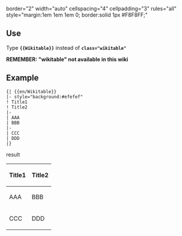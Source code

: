 border="2" width="auto" cellspacing="4" cellpadding="3" rules="all" style="margin:1em 1em 1em 0; border:solid 1px #F8F8FF;"<noinclude>
==Use==
Type '''<code><nowiki>{{</nowiki>Wikitable<nowiki>}}</nowiki></code>''' instead of '''<code>class="wikitable"</code>'''

'''REMEMBER: "wikitable" not available in this wiki'''

==Example==
<pre>
{| {{en/Wikitable}}
|- style="background:#efefef"
! Title1
! Title2
|-
| AAA
| BBB
|-
| CCC
| DDD
|}
</pre>
result
{| {{en/Wikitable}}
|- style="background:#efefef"
! Title1
! Title2
|-
| AAA
| BBB
|-
| CCC
| DDD
|}
</noinclude>